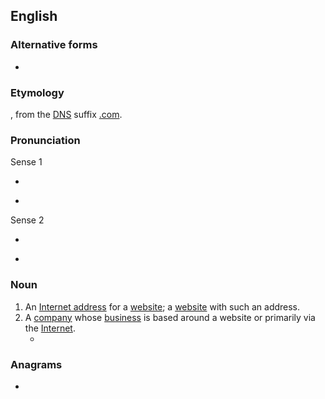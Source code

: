 {{also|dot-com|dot com}}
==English==

===Alternative forms===
* {{l|en|dot-com}}

===Etymology===
{{compound|dot|com|lang=en}}, from the [[w:Domain Name System|DNS]] suffix [[w:.com|.com]].

===Pronunciation===
; Sense 1
* {{a|UK}} {{IPA|/dɒtˈkɒm/|lang=en}}
* {{a|US}} {{IPA|/ˌdɑtˈkɑm/|lang=en}}
; Sense 2
* {{a|UK}} {{IPA|/ˈdɒtkɒm/|lang=en}}
* {{a|US}} {{IPA|/ˈdɑtˌkɑm/|lang=en}}

===Noun===
{{en-noun}}

# An [[Internet address]] for a [[website]]; a [[website]] with such an address.
# A [[company]] whose [[business]] is based around a website or primarily via the [[Internet]].
#* {{quote-magazine|date=2013-07-20|volume=408|issue=8845|magazine={{w|The Economist}}
|title=[http://www.economist.com/news/http://www.economist.com/news/business/21582001-army-new-online-courses-scaring-wits-out-traditional-universities-can-they The attack of the MOOCs]
|passage='''Dotcom''' mania was slow in coming to higher education, but now it has the venerable industry firmly in its grip. Since the launch early last year of Udacity and Coursera, two Silicon Valley start-ups offering free education through MOOCs, massive open online courses, the ivory towers of academia have been shaken to their foundations.}}

===Anagrams===
* {{anagrams|en|tomcod}}